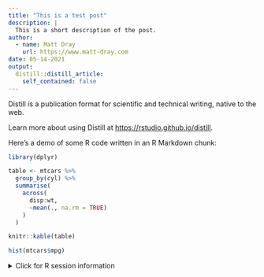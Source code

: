 ```yaml
---
title: "This is a test post"
description: |
  This is a short description of the post.
author:
  - name: Matt Dray
    url: https://www.matt-dray.com
date: 05-14-2021
output:
  distill::distill_article:
    self_contained: false
---
```


Distill is a publication format for scientific and technical writing, native to the web.

Learn more about using Distill at <https://rstudio.github.io/distill>.

Here's a demo of some R code written in an R Markdown chunk:

```r
library(dplyr)

table <- mtcars %>% 
  group_by(cyl) %>% 
  summarise(
    across(
      disp:wt, 
      ~mean(., na.rm = TRUE)
    )
  )

knitr::kable(table)
```


```r
hist(mtcars$mpg)
```

<details><summary>Click for R session information</summary>
```r
sessioninfo::session_info()
```
</details>